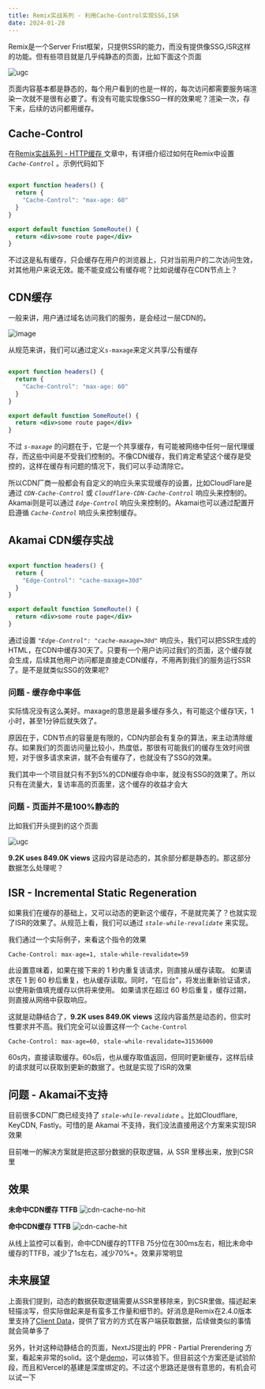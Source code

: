 ```yaml
---
title: Remix实战系列 - 利用Cache-Control实现SSG,ISR
date: 2024-01-28
---
```


Remix是一个Server Frist框架，只提供SSR的能力，而没有提供像SSG,ISR这样的功能。但有些项目就是几乎纯静态的页面，比如下面这个页面

![ugc](../public/33/ugc.png)

页面内容基本都是静态的，每个用户看到的也是一样的，每次访问都需要服务端渲染一次就不是很有必要了。有没有可能实现像SSG一样的效果呢？渲染一次，存下来，后续的访问都用缓存。


## Cache-Control

在[Remix实战系列 - HTTP缓存
](https://blog.lili21.me/posts/21)文章中，有详细介绍过如何在Remix中设置 _`Cache-Control`_ 。示例代码如下

```jsx routes/some-route.jsx

export function headers() {
  return {
    "Cache-Control": "max-age: 60"
  }
}

export default function SomeRoute() {
  return <div>some route page</div>
}

```

不过这是私有缓存，只会缓存在用户的浏览器上，只对当前用户的二次访问生效，对其他用户来说无效。能不能变成公有缓存呢？比如说缓存在CDN节点上？

## CDN缓存

一般来讲，用户通过域名访问我们的服务，是会经过一层CDN的。

![image](https://user-images.githubusercontent.com/4456380/198845213-f8d86ded-a20b-4208-bbe0-5fda97250512.png)

从规范来讲，我们可以通过定义`s-maxage`来定义共享/公有缓存

```jsx routes/some-route.jsx

export function headers() {
  return {
    "Cache-Control": "max-age: 60"
  }
}

export default function SomeRoute() {
  return <div>some route page</div>
}

```

不过 _`s-maxage`_ 的问题在于，它是一个共享缓存，有可能被网络中任何一层代理缓存，而这些中间是不受我们控制的。不像CDN缓存，我们肯定希望这个缓存是受控的，这样在缓存有问题的情况下，我们可以手动清除它。

所以CDN厂商一般都会有自定义的响应头来实现缓存的设置，比如CloudFlare是通过 _`CDN-Cache-Control`_ 或 _`Cloudflare-CDN-Cache-Control`_ 响应头来控制的。Akamai则是可以通过 _`Edge-Control`_ 响应头来控制的。Akamai也可以通过配置开启遵循 _`Cache-Control`_ 响应头来控制缓存。

## Akamai CDN缓存实战

```jsx routes/some-route.jsx

export function headers() {
  return {
    "Edge-Control": "cache-maxage=30d"
  }
}

export default function SomeRoute() {
  return <div>some route page</div>
}

```

通过设置 _`"Edge-Control": "cache-maxage=30d"`_ 响应头，我们可以把SSR生成的HTML，在CDN中缓存30天了。只要有一个用户访问过我们的页面，这个缓存就会生成，后续其他用户访问都是直接走CDN缓存，不用再到我们的服务运行SSR了。是不是就类似SSG的效果呢?

### 问题 - 缓存命中率低

实际情况没有这么美好。maxage的意思是最多缓存多久，有可能这个缓存1天，1小时，甚至1分钟后就失效了。

原因在于，CDN节点的容量是有限的，CDN内部会有复杂的算法，来主动清除缓存。如果我们的页面访问量比较小，热度低，那很有可能我们的缓存生效时间很短，对于很多请求来讲，就不会有缓存了，也就没有了SSG的效果。

我们其中一个项目就只有不到5%的CDN缓存命中率，就没有SSG的效果了。所以只有在流量大，复访率高的页面里，这个缓存的收益才会大

### 问题 - 页面并不是100%静态的

比如我们开头提到的这个页面

![ugc](../public/33/ugc.png)

**9.2K uses 849.0K views** 这段内容是动态的，其余部分都是静态的。那这部分数据怎么处理呢？

## ISR - Incremental Static Regeneration

如果我们在缓存的基础上，又可以动态的更新这个缓存，不是就完美了？也就实现了ISR的效果了。从规范上看，我们可以通过 _`stale-while-revalidate`_ 来实现。

我们通过一个实际例子，来看这个指令的效果

```
Cache-Control: max-age=1, stale-while-revalidate=59
```

此设置意味着，如果在接下来的 1 秒内重复该请求，则直接从缓存读取。
如果请求在 1 到 60 秒后重复，也从缓存读取。同时，“在后台”，将发出重新验证请求，以使用新值填充缓存以供将来使用。
如果请求在超过 60 秒后重复，缓存过期，则直接从网络中获取响应。

这就是动静结合了，**9.2K uses 849.0K views** 这段内容虽然是动态的，但实时性要求并不高。我们完全可以设置这样一个 `Cache-Control`

```
Cache-Control: max-age=60, stale-while-revalidate=31536000
```

60s内，直接读取缓存。60s后，也从缓存取值返回，但同时更新缓存，这样后续的请求就可以获取到更新的数据了。也就是实现了ISR的效果

## 问题 - Akamai不支持

目前很多CDN厂商已经支持了 _`stale-while-revalidate`_ 。比如Cloudflare, KeyCDN, Fastly。可惜的是 Akamai 不支持，我们没法直接用这个方案来实现ISR效果

目前唯一的解决方案就是把这部分数据的获取逻辑，从 SSR 里移出来，放到CSR里

## 效果

**未命中CDN缓存 TTFB**
![cdn-cache-no-hit](../public/33/cdn-cache-no-hit.png)

**命中CDN缓存 TTFB**
![cdn-cache-hit](../public/33/cdn-cache-hit.png)


从线上监控可以看到，命中CDN缓存的TTFB 75分位在300ms左右，相比未命中缓存的TTFB，减少了1s左右，减少70%+。效果非常明显

## 未来展望

上面我们提到，动态的数据获取逻辑需要从SSR里移除来，到CSR里做。描述起来轻描淡写，但实际做起来是有蛮多工作量和细节的。好消息是Remix在2.4.0版本里支持了[Client Data](https://github.com/remix-run/remix/discussions/7634)，提供了官方的方式在客户端获取数据，后续做类似的事情就会简单多了

另外，针对这种动静结合的页面，NextJS提出的 PPR - Partial Prerendering 方案，看起来非常的solid。这个是[demo](https://www.partialprerendering.com/)，可以体验下。但目前这个方案还是试验阶段，而且和Vercel的基建是深度绑定的。不过这个思路还是很有意思的，有机会可以试一下
